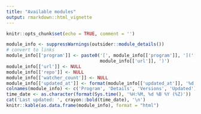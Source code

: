 ```yaml
---
title: "Available modules"
output: rmarkdown::html_vignette
---
```


```r
knitr::opts_chunk$set(echo = TRUE, comment = '')
```

```r
module_info <- suppressWarnings(outsider::module_details())
# convert to links
module_info[['program']] <- paste0('[', module_info[['program']], '](',
                                   module_info[['url']], ')')
module_info[['url']] <- NULL
module_info[['repo']] <- NULL
module_info[['watcher_count']] <- NULL
module_info[['updated_at']] <- format(module_info[['updated_at']], '%d %b %y')
colnames(module_info) <- c('Program', 'Details', 'Versions', 'Updated')
time_date <- as.character(format(Sys.time(), '%H:%M, %d %B %Y (%Z)'))
cat('Last updated: ', crayon::bold(time_date), '\n')
knitr::kable(as.data.frame(module_info), format = "html")
```
